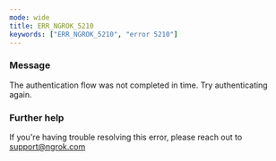 ```yaml
---
mode: wide
title: ERR_NGROK_5210
keywords: ["ERR_NGROK_5210", "error 5210"]
---
```


### Message

The authentication flow was not completed in time. Try authenticating again.

### Further help

If you're having trouble resolving this error, please reach out to [support@ngrok.com](mailto:support@ngrok.com?subject=Help%20with%20ERR_NGROK_5210)
